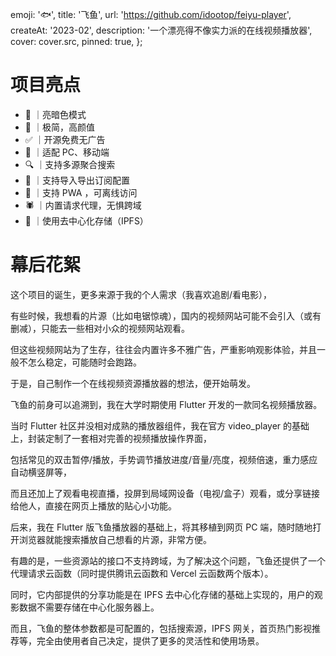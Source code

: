 
  emoji: '🐟',
  title: '飞鱼',
  url: 'https://github.com/idootop/feiyu-player',
  createAt: '2023-02',
  description: '一个漂亮得不像实力派的在线视频播放器',
  cover: cover.src,
  pinned: true,
};

# 项目亮点

- 🌛 ｜亮暗色模式
- 💅 ｜极简，高颜值
- ✅ ｜开源免费无广告
- 📱 ｜适配 PC、移动端
- 🔍 ｜支持多源聚合搜索
- 📃 ｜支持导入导出订阅配置
- 📶 ｜支持 PWA ，可离线访问
- 🕷️ ｜内置请求代理，无惧跨域
- 💎 ｜使用去中心化存储（IPFS）

# 幕后花絮

这个项目的诞生，更多来源于我的个人需求（我喜欢追剧/看电影），

有些时候，我想看的片源（比如电锯惊魂），国内的视频网站可能不会引入（或有删减），只能去一些相对小众的视频网站观看。

但这些视频网站为了生存，往往会内置许多不雅广告，严重影响观影体验，并且一般不怎么稳定，可能随时会跑路。

于是，自己制作一个在线视频资源播放器的想法，便开始萌发。

飞鱼的前身可以追溯到，我在大学时期使用 Flutter 开发的一款同名视频播放器。

当时 Flutter 社区并没相对成熟的播放器组件，我在官方 video_player 的基础上，封装定制了一套相对完善的视频播放操作界面，

包括常见的双击暂停/播放，手势调节播放进度/音量/亮度，视频倍速，重力感应自动横竖屏等，

而且还加上了观看电视直播，投屏到局域网设备（电视/盒子）观看，或分享链接给他人，直接在网页上播放的贴心小功能。

后来，我在 Flutter 版飞鱼播放器的基础上，将其移植到网页 PC 端，随时随地打开浏览器就能搜索播放自己想看的片源，非常方便。

有趣的是，一些资源站的接口不支持跨域，为了解决这个问题，飞鱼还提供了一个代理请求云函数（同时提供腾讯云函数和 Vercel 云函数两个版本）。

同时，它内部提供的分享功能是在 IPFS 去中心化存储的基础上实现的，用户的观影数据不需要存储在中心化服务器上。

而且，飞鱼的整体参数都是可配置的，包括搜索源，IPFS 网关，首页热门影视推荐等，完全由使用者自己决定，提供了更多的灵活性和使用场景。
